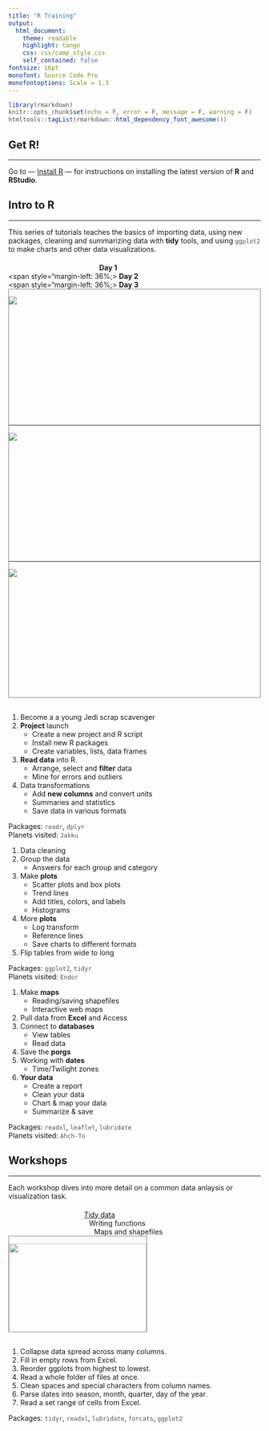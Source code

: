 ```yaml
---
title: "R Training"
output: 
  html_document:
    theme: readable
    highlight: tango
    css: css/camp_style.css
    self_contained: false
fontsize: 16pt
monofont: Source Code Pro
monofontoptions: Scale = 1.3
---
```

  
<style> code {color: #535353 !important;} </style>
      
```r
library(rmarkdown)
knitr::opts_chunk$set(echo = F, error = F, message = F, warning = F)
htmltools::tagList(rmarkdown::html_dependency_font_awesome())
```
 

## Get R!
<hr>

Go to — [Install R](https://mpca-air.github.io/RCamp/00-Install.html) — for instructions on installing the latest version of __R__ and __RStudio__.  
    
    
## Intro to R
<hr>

This series of tutorials teaches the basics of importing data, using new packages, cleaning and summarizing data with __tidy__ tools, and using `ggplot2` to make charts and other data visualizations. 

<div class="row3" style = "margin-top: 20px;">

<div class="column3"><span style="margin-left: 36%;"><i class="fa fa-star" aria-hidden="true" style="color: #f17405;"></i> 
__Day 1__ 
<i class="fa fa-star" aria-hidden="true" style="color: #f17405;"></i></span></div>

<div class="column3"> <span style="margin-left: 36%;><i class="fa fa-star" aria-hidden="true" style="color: #2a5ea9;"></i> 
__Day 2__ 
<i class="fa fa-star" aria-hidden="true" style="color: #2a5ea9;"></i></span></div> 

<div class="column3"> <span style="margin-left: 36%;><i class="fa fa-star" aria-hidden="true" style="color: #fa970c;"></i> 
__Day 3__ 
<i class="fa fa-star" aria-hidden="true" style="color: #fa970c;"></i></span></div>

</div>

<div class="row3">

<div class="column3" style="border: 1px solid grey; height: 270px; max-height: 270px;">

<a href="01-Day1_junk_data.html"><img src="images/day1_bb8_sq.png"></a>

</div>


<div class="column3" style="border: 1px solid grey; height: 270px; max-height: 270px;">

<a href="02_Day2_dplyr_ggplot_part0.html"><img src="images/day2_bb8_sq.png"></a>

</div>


<div class="column3" style="border: 1px solid grey; height: 270px; max-height: 270px;">

<a href=""><img src="images/day3_sq.png"></a>

</div>
</div>


<div class="row3" style = "margin-top: 30px;">
<div class="column3-txt">

1. Become a a young Jedi scrap scavenger
1. __Project__ launch
    - Create a new project and R script
    - Install new R packages
    - Create variables, lists, data frames
1. __Read data__ into R.
    - Arrange, select and __filter__ data 
    - Mine for errors and outliers
1. Data transformations
    - Add __new columns__ and convert units
    - Summaries and statistics
    - Save data in various formats

Packages: `readr`, `dplyr`  
Planets visited: `Jakku`


</div>

<div class="column3-txt">

1. Data cleaning
1. Group the data
    - Answers for each group and category
1. Make __plots__
    - Scatter plots and box plots
    - Trend lines
    - Add titles, colors, and labels
    - Histograms
1. More __plots__
    - Log transform
    - Reference lines
    - Save charts to different formats
1. Flip tables from wide to long
    
Packages: `ggplot2`, `tidyr`  
Planets visited: `Endor`  

</div> 

<div class="column3-txt">

1. Make __maps__
    - Reading/saving shapefiles
    - Interactive web maps
1. Pull data from __Excel__ and Access
1. Connect to __databases__
    - View tables
    - Read data
1. Save the __porgs__
1. Working with __dates__
    - Time/Twilight zones 
1. __Your data__
    - Create a report
    - Clean your data
    - Chart & map your data
    - Summarize & save

Packages: `readxl`, `leaflet`, `lubridate`  
Planets visited: `Ahch-To` 

</div>
</div>
 
 
## Workshops
<hr>

Each workshop dives into more detail on a common data anlaysis or visualization task. 


<div class="row3" style = "margin-top: 20px;">

<div class="column3">
<a href="01-workshop_tidy.html">
<span style="margin-left: 30%;"><i class="fa fa-cogs" aria-hidden="true" style="color: gray;"></i> 
Tidy data <i class="fa fa-cogs" aria-hidden="true" style="color: gray;"></i> 
</span>
</a></div>

<div class="column3"><span style="margin-left: 32%;"><i class="fa fa-cogs" aria-hidden="true" style="color: white;"></i> 
Writing functions
</span></div> 

<div class="column3"><span style="margin-left: 34%;"> 
Maps and shapefiles
</span></div>

</div>



<div class = "row3">

<div class = "column3" style="height: 190px; max-height: 190px; width: 275px; max-width: 275px; border: 1px solid grey; overflow: hidden;">

<div style="height: 190px; max-height: 190px; width: 275px; max-width: 275px; position: relative;">

<a href="https://mpca-air.github.io/RCamp/01-workshop_tidy.html">
<img src="images/space_dog.gif" width="280" style="width: 275px; max-width: 275px;">
</a>
</div></div></div>


<div class="row3" style="margin-top: 30px;">
<div class="column3">

1. Collapse data spread across many columns.
1. Fill in empty rows from Excel.
1. Reorder ggplots from highest to lowest.
1. Read a whole folder of files at once.
1. Clean spaces and special characters from column names.
1. Parse dates into season, month, quarter, day of the year.
1. Read a set range of cells from Excel.

Packages: `tidyr`, `readxl`, `lubridate`, `forcats`, `ggplot2`

</div></div>


## <i class="fa fa-cogs" aria-hidden="true" style="color: white;"></i>

<br>
